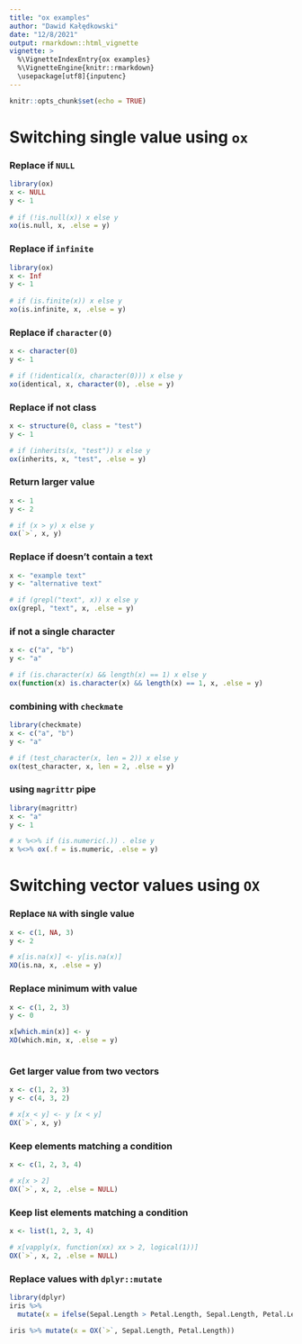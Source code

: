 ```yaml
---
title: "ox examples"
author: "Dawid Kałędkowski"
date: "12/8/2021"
output: rmarkdown::html_vignette
vignette: >
  %\VignetteIndexEntry{ox examples}
  %\VignetteEngine{knitr::rmarkdown}
  \usepackage[utf8]{inputenc}
---
```


```r
knitr::opts_chunk$set(echo = TRUE)
```

# Switching single value using `ox`

### Replace if `NULL`

```r
library(ox)
x <- NULL
y <- 1
  
# if (!is.null(x)) x else y
xo(is.null, x, .else = y)
```

### Replace if `infinite`
```r
library(ox)
x <- Inf
y <- 1
  
# if (is.finite(x)) x else y
xo(is.infinite, x, .else = y)
```

### Replace if `character(0)`
```r
x <- character(0)
y <- 1

# if (!identical(x, character(0))) x else y
xo(identical, x, character(0), .else = y)
```

### Replace if not class 
```r
x <- structure(0, class = "test")
y <- 1

# if (inherits(x, "test")) x else y
ox(inherits, x, "test", .else = y)
```

### Return larger value
```r
x <- 1
y <- 2

# if (x > y) x else y
ox(`>`, x, y)
```

### Replace if doesn't contain a text
```r
x <- "example text"
y <- "alternative text"

# if (grepl("text", x)) x else y
ox(grepl, "text", x, .else = y)
```

### if not a single character
```r
x <- c("a", "b")
y <- "a"

# if (is.character(x) && length(x) == 1) x else y
ox(function(x) is.character(x) && length(x) == 1, x, .else = y)
```

### combining with `checkmate`
```r
library(checkmate)
x <- c("a", "b")
y <- "a"

# if (test_character(x, len = 2)) x else y
ox(test_character, x, len = 2, .else = y)
```

### using `magrittr` pipe
```r
library(magrittr)
x <- "a"
y <- 1

# x %<>% if (is.numeric(.)) . else y
x %<>% ox(.f = is.numeric, .else = y)
```
# Switching vector values using `OX`

### Replace `NA` with single value
```r
x <- c(1, NA, 3)
y <- 2

# x[is.na(x)] <- y[is.na(x)]
XO(is.na, x, .else = y)
```

### Replace minimum with value
```r
x <- c(1, 2, 3)
y <- 0

x[which.min(x)] <- y
XO(which.min, x, .else = y)
```


```r
```


### Get larger value from two vectors
```r
x <- c(1, 2, 3)
y <- c(4, 3, 2)

# x[x < y] <- y [x < y]
OX(`>`, x, y)
```

### Keep elements matching a condition
```r
x <- c(1, 2, 3, 4)

# x[x > 2]
OX(`>`, x, 2, .else = NULL)
```

### Keep list elements matching a condition
```r
x <- list(1, 2, 3, 4)

# x[vapply(x, function(xx) xx > 2, logical(1))]
OX(`>`, x, 2, .else = NULL)
```

### Replace values with `dplyr::mutate`
```r
library(dplyr)
iris %>%
  mutate(x = ifelse(Sepal.Length > Petal.Length, Sepal.Length, Petal.Length))

iris %>% mutate(x = OX(`>`, Sepal.Length, Petal.Length))
```
